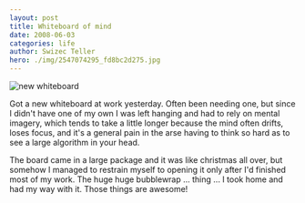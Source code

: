 ```yaml
---
layout: post
title: Whiteboard of mind
date: 2008-06-03
categories: life
author: Swizec Teller
hero: ./img/2547074295_fd8bc2d275.jpg
---
```


![new whiteboard](./img/2547074295_fd8bc2d275.jpg "whiteboard")

Got a new whiteboard at work yesterday. Often been needing one, but since I didn't have one of my own I was left hanging and had to rely on mental imagery, which tends to take a little longer because the mind often drifts, loses focus, and it's a general pain in the arse having to think so hard as to see a large algorithm in your head.

The board came in a large package and it was like christmas all over, but somehow I managed to restrain myself to opening it only after I'd finished most of my work. The huge huge bubblewrap ... thing ... I took home and had my way with it. Those things are awesome!
